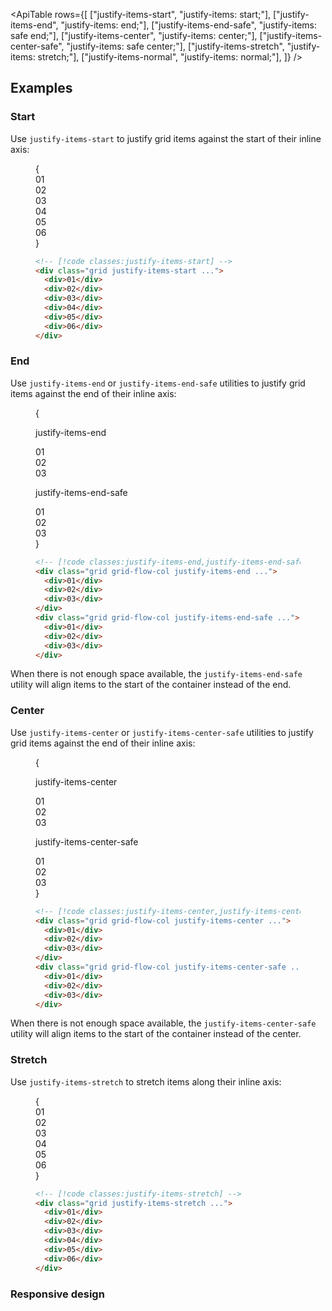 

<ApiTable
  rows={[
    ["justify-items-start", "justify-items: start;"],
    ["justify-items-end", "justify-items: end;"],
    ["justify-items-end-safe", "justify-items: safe end;"],
    ["justify-items-center", "justify-items: center;"],
    ["justify-items-center-safe", "justify-items: safe center;"],
    ["justify-items-stretch", "justify-items: stretch;"],
    ["justify-items-normal", "justify-items: normal;"],
  ]}
/>

## Examples

### Start

Use `justify-items-start` to justify grid items against the start of their inline axis:

<Figure>

<Example>
  {
    <div className="grid grid-cols-3 gap-4 font-mono text-sm leading-6 font-bold text-white">
      <div className="grid rounded-lg">
        <Stripes border className="col-start-1 row-start-1 rounded-lg" />
        <div className="col-start-1 row-start-1 flex size-14 items-center justify-center justify-self-start rounded-lg bg-sky-500">
          01
        </div>
      </div>
      <div className="grid rounded-lg">
        <Stripes border className="col-start-1 row-start-1 rounded-lg" />
        <div className="col-start-1 row-start-1 flex size-14 items-center justify-center justify-self-start rounded-lg bg-sky-500">
          02
        </div>
      </div>
      <div className="grid rounded-lg">
        <Stripes border className="col-start-1 row-start-1 rounded-lg" />
        <div className="col-start-1 row-start-1 flex size-14 items-center justify-center justify-self-start rounded-lg bg-sky-500">
          03
        </div>
      </div>
      <div className="grid rounded-lg">
        <Stripes border className="col-start-1 row-start-1 rounded-lg" />
        <div className="col-start-1 row-start-1 flex size-14 items-center justify-center justify-self-start rounded-lg bg-sky-500">
          04
        </div>
      </div>
      <div className="grid rounded-lg">
        <Stripes border className="col-start-1 row-start-1 rounded-lg" />
        <div className="col-start-1 row-start-1 flex size-14 items-center justify-center justify-self-start rounded-lg bg-sky-500">
          05
        </div>
      </div>
      <div className="grid rounded-lg">
        <Stripes border className="col-start-1 row-start-1 rounded-lg" />
        <div className="col-start-1 row-start-1 flex size-14 items-center justify-center justify-self-start rounded-lg bg-sky-500">
          06
        </div>
      </div>
    </div>
  }
</Example>

```html
<!-- [!code classes:justify-items-start] -->
<div class="grid justify-items-start ...">
  <div>01</div>
  <div>02</div>
  <div>03</div>
  <div>04</div>
  <div>05</div>
  <div>06</div>
</div>
```

</Figure>

### End

Use `justify-items-end` or `justify-items-end-safe` utilities to justify grid items against the end of their inline axis:

<Figure hint="Resize the container to see the alignment change">

<Example resizable>

{

  <div className="grid grid-cols-1 gap-8">
      <div>
        <p className="font-mono text-xs font-medium text-gray-500 dark:text-gray-400">justify-items-end</p>
        <div className="mt-2 grid auto-rows-fr grid-cols-3 justify-items-stretch gap-10 text-center font-mono text-sm leading-6 font-bold text-white">
          <div className="grid grid-cols-1 justify-items-end">
            <Stripes border className="col-start-1 row-start-1 justify-self-stretch rounded-lg" />
            <div className="col-start-1 row-start-1 size-14 rounded-lg bg-blue-500 p-4">01</div>
          </div>
          <div className="grid grid-cols-1 justify-items-end">
            <Stripes border className="col-start-1 row-start-1 justify-self-stretch rounded-lg" />
            <div className="col-start-1 row-start-1 size-14 rounded-lg bg-blue-500 p-4">02</div>
          </div>
          <div className="grid grid-cols-1 justify-items-end">
            <Stripes border className="col-start-1 row-start-1 justify-self-stretch rounded-lg" />
            <div className="col-start-1 row-start-1 size-14 rounded-lg bg-blue-500 p-4">03</div>
          </div>
        </div>
      </div>
      <div>
        <p className="font-mono text-xs font-medium text-gray-500 dark:text-gray-400">justify-items-end-safe</p>
        <div className="mt-2 grid auto-rows-fr grid-cols-3 justify-items-stretch gap-10 text-center font-mono text-sm leading-6 font-bold text-white">
          <div className="grid grid-cols-1 justify-items-end-safe">
            <Stripes border className="col-start-1 row-start-1 justify-self-stretch rounded-lg" />
            <div className="col-start-1 row-start-1 size-14 rounded-lg bg-purple-500 p-4">01</div>
          </div>
          <div className="grid grid-cols-1 justify-items-end-safe">
            <Stripes border className="col-start-1 row-start-1 justify-self-stretch rounded-lg" />
            <div className="col-start-1 row-start-1 size-14 rounded-lg bg-purple-500 p-4">02</div>
          </div>
          <div className="grid grid-cols-1 justify-items-end-safe">
            <Stripes border className="col-start-1 row-start-1 justify-self-stretch rounded-lg" />
            <div className="col-start-1 row-start-1 size-14 rounded-lg bg-purple-500 p-4">03</div>
          </div>
        </div>
      </div>
    </div>
  }
</Example>

```html
<!-- [!code classes:justify-items-end,justify-items-end-safe] -->
<div class="grid grid-flow-col justify-items-end ...">
  <div>01</div>
  <div>02</div>
  <div>03</div>
</div>
<div class="grid grid-flow-col justify-items-end-safe ...">
  <div>01</div>
  <div>02</div>
  <div>03</div>
</div>
```

</Figure>

When there is not enough space available, the `justify-items-end-safe` utility will align items to the start of the container instead of the end.

### Center

Use `justify-items-center` or `justify-items-center-safe` utilities to justify grid items against the end of their inline axis:

<Figure hint="Resize the container to see the alignment change">

<Example resizable>

{

<div className="grid grid-cols-1 gap-8">
  <div>
    <p className="font-mono text-xs font-medium text-gray-500 dark:text-gray-400">justify-items-center</p>
    <div className="mt-2 grid auto-rows-fr grid-cols-3 justify-items-stretch gap-10 text-center font-mono text-sm leading-6 font-bold text-white">
      <div className="grid grid-cols-1 justify-items-center">
        <Stripes border className="col-start-1 row-start-1 justify-self-stretch rounded-lg" />
        <div className="col-start-1 row-start-1 size-14 rounded-lg bg-indigo-500 p-4">01</div>
      </div>
      <div className="grid grid-cols-1 justify-items-center">
        <Stripes border className="col-start-1 row-start-1 justify-self-stretch rounded-lg" />
        <div className="col-start-1 row-start-1 size-14 rounded-lg bg-indigo-500 p-4">02</div>
      </div>
      <div className="grid grid-cols-1 justify-items-center">
        <Stripes border className="col-start-1 row-start-1 justify-self-stretch rounded-lg" />
        <div className="col-start-1 row-start-1 size-14 rounded-lg bg-indigo-500 p-4">03</div>
      </div>
    </div>
  </div>
  <div>
    <p className="font-mono text-xs font-medium text-gray-500 dark:text-gray-400">justify-items-center-safe</p>
    <div className="mt-2 grid auto-rows-fr grid-cols-3 justify-items-stretch gap-10 text-center font-mono text-sm leading-6 font-bold text-white">
      <div className="grid grid-cols-1 justify-items-center-safe">
        <Stripes border className="col-start-1 row-start-1 justify-self-stretch rounded-lg" />
        <div className="col-start-1 row-start-1 size-14 rounded-lg bg-fuchsia-500 p-4">01</div>
      </div>
      <div className="grid grid-cols-1 justify-items-center-safe">
        <Stripes border className="col-start-1 row-start-1 justify-self-stretch rounded-lg" />
        <div className="col-start-1 row-start-1 size-14 rounded-lg bg-fuchsia-500 p-4">02</div>
      </div>
      <div className="grid grid-cols-1 justify-items-center-safe">
        <Stripes border className="col-start-1 row-start-1 justify-self-stretch rounded-lg" />
        <div className="col-start-1 row-start-1 size-14 rounded-lg bg-fuchsia-500 p-4">03</div>
      </div>
    </div>
  </div>
</div>
}

</Example>

```html
<!-- [!code classes:justify-items-center,justify-items-center-safe] -->
<div class="grid grid-flow-col justify-items-center ...">
  <div>01</div>
  <div>02</div>
  <div>03</div>
</div>
<div class="grid grid-flow-col justify-items-center-safe ...">
  <div>01</div>
  <div>02</div>
  <div>03</div>
</div>
```

</Figure>

When there is not enough space available, the `justify-items-center-safe` utility will align items to the start of the container instead of the center.

### Stretch

Use `justify-items-stretch` to stretch items along their inline axis:

<Figure>

<Example>
  {
    <div className="grid grid-cols-1">
      <Stripes border className="col-start-1 row-start-1 rounded-lg" />
      <div className="col-start-1 row-start-1 grid grid-cols-3 justify-items-stretch gap-4 font-mono text-sm leading-6 font-bold text-white">
        <div className="flex h-14 items-center justify-center rounded-lg bg-blue-500">01</div>
        <div className="flex h-14 items-center justify-center rounded-lg bg-blue-500">02</div>
        <div className="flex h-14 items-center justify-center rounded-lg bg-blue-500">03</div>
        <div className="flex h-14 items-center justify-center rounded-lg bg-blue-500">04</div>
        <div className="flex h-14 items-center justify-center rounded-lg bg-blue-500">05</div>
        <div className="flex h-14 items-center justify-center rounded-lg bg-blue-500">06</div>
      </div>
    </div>
  }
</Example>

```html
<!-- [!code classes:justify-items-stretch] -->
<div class="grid justify-items-stretch ...">
  <div>01</div>
  <div>02</div>
  <div>03</div>
  <div>04</div>
  <div>05</div>
  <div>06</div>
</div>
```

</Figure>

### Responsive design

<ResponsiveDesign
  property="justify-items"
  defaultClass="grid justify-items-start"
  featuredClass="justify-items-center"
/>
